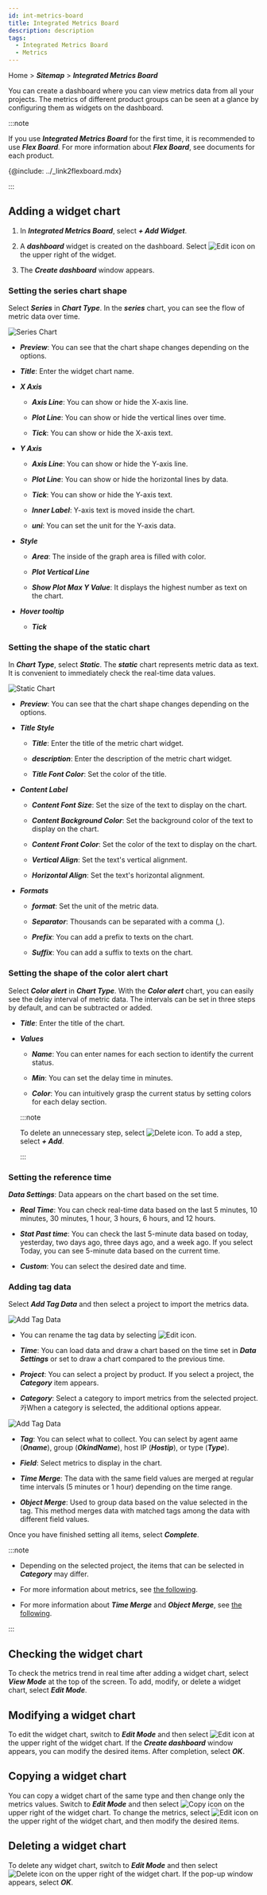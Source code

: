```yaml
---
id: int-metrics-board
title: Integrated Metrics Board
description: description
tags:
  - Integrated Metrics Board
  - Metrics
---
```


Home > **_Sitemap_** > **_Integrated Metrics Board_**

You can create a dashboard where you can view metrics data from all your projects. The metrics of different product groups can be seen at a glance by configuring them as widgets on the dashboard.

:::note

If you use **_Integrated Metrics Board_** for the first time, it is recommended to use **_Flex Board_**. For more information about **_Flex Board_**, see documents for each product.

{@include: ../_link2flexboard.mdx}  

:::

## Adding a widget chart

1. In **_Integrated Metrics Board_**, select **_+ Add Widget_**. 

2. A **_dashboard_** widget is created on the dashboard. Select ![Edit icon](/img/ico-edit.svg) on the upper right of the widget.

3. The **_Create dashboard_** window appears.

### Setting the series chart shape

Select **_Series_** in **_Chart Type_**. In the **_series_** chart, you can see the flow of metric data over time.

![Series Chart](/img/int-metrics-dashboard-add.png)

- **_Preview_**: You can see that the chart shape changes depending on the options.

- **_Title_**: Enter the widget chart name.

- **_X Axis_**

  - **_Axis Line_**: You can show or hide the X-axis line.

  - **_Plot Line_**: You can show or hide the vertical lines over time.

  - **_Tick_**: You can show or hide the X-axis text.

- **_Y Axis_**

  - **_Axis Line_**: You can show or hide the Y-axis line.

  - **_Plot Line_**: You can show or hide the horizontal lines by data.

  - **_Tick_**: You can show or hide the Y-axis text.

  - **_Inner Label_**: Y-axis text is moved inside the chart.

  - **_uni_**: You can set the unit for the Y-axis data.

- **_Style_**

  - **_Area_**: The inside of the graph area is filled with color.

  - **_Plot Vertical Line_**

  - **_Show Plot Max Y Value_**: It displays the highest number as text on the chart.

- **_Hover tooltip_**

  - **_Tick_**

### Setting the shape of the static chart

In **_Chart Type_**, select **_Static_**. The **_static_** chart represents metric data as text. It is convenient to immediately check the real-time data values.

![Static Chart](/img/int-metric-dashboard-static.png)

- **_Preview_**: You can see that the chart shape changes depending on the options.

- **_Title Style_**

  - **_Title_**: Enter the title of the metric chart widget.

  - **_description_**: Enter the description of the metric chart widget.

  - **_Title Font Color_**: Set the color of the title.

- **_Content Label_**

  - **_Content Font Size_**: Set the size of the text to display on the chart.

  - **_Content Background Color_**: Set the background color of the text to display on the chart.

  - **_Content Front Color_**: Set the color of the text to display on the chart.

  - **_Vertical Align_**: Set the text's vertical alignment.

  - **_Horizontal Align_**: Set the text's horizontal alignment.

- **_Formats_**

  - **_format_**: Set the unit of the metric data.

  - **_Separator_**: Thousands can be separated with a comma (,).

  - **_Prefix_**: You can add a prefix to texts on the chart.

  - **_Suffix_**: You can add a suffix to texts on the chart.

### Setting the shape of the color alert chart

Select **_Color alert_** in **_Chart Type_**. With the **_Color alert_** chart, you can easily see the delay interval of metric data. The intervals can be set in three steps by default, and can be subtracted or added.

- **_Title_**: Enter the title of the chart.

- **_Values_**

  - **_Name_**: You can enter names for each section to identify the current status.

  - **_Min_**: You can set the delay time in minutes.

  - **_Color_**: You can intuitively grasp the current status by setting colors for each delay section.

  :::note

  To delete an unnecessary step, select ![Delete icon](/img/ico-close.svg). To add a step, select **_+ Add_**.

  :::

### Setting the reference time

**_Data Settings_**: Data appears on the chart based on the set time.

- **_Real Time_**: You can check real-time data based on the last 5 minutes, 10 minutes, 30 minutes, 1 hour, 3 hours, 6 hours, and 12 hours.

- **_Stat Past time_**: You can check the last 5-minute data based on today, yesterday, two days ago, three days ago, and a week ago. If you select Today, you can see 5-minute data based on the current time.

- **_Custom_**: You can select the desired date and time.

### Adding tag data

Select **_Add Tag Data_** and then select a project to import the metrics data.

![Add Tag Data](/img/int-metric-dashboard-add-data.png)

- You can rename the tag data by selecting ![Edit icon](/img/ico-edit.svg).

- **_Time_**: You can load data and draw a chart based on the time set in **_Data Settings_** or set to draw a chart compared to the previous time.

- **_Project_**: You can select a project by product. If you select a project, the **_Category_** item appears.

- **_Category_**: Select a category to import metrics from the selected project. 카When a category is selected, the additional options appear.

![Add Tag Data](/img/int-metric-dashboard-add-data-tag.png)

- **_Tag_**: You can select what to collect. You can select by agent aame (**_Oname_**), group (**_OkindName_**), host IP (**_Hostip_**), or type (**_Type_**).

- **_Field_**: Select metrics to display in the chart.

- **_Time Merge_**: The data with the same field values are merged at regular time intervals (5 minutes or 1 hour) depending on the time range.

- **_Object Merge_**: Used to group data based on the value selected in the tag. This method merges data with matched tags among the data with different field values.

Once you have finished setting all items, select **_Complete_**.

:::note

- Depending on the selected project, the items that can be selected in **_Category_** may differ.

- For more information about metrics, see [the following](../metrics/common-metrics-intro).

- For more information about **_Time Merge_** and **_Object Merge_**, see [the following](../java/flexboard-widget-manage#datamerge-option).

:::

## Checking the widget chart

To check the metrics trend in real time after adding a widget chart, select **_View Mode_** at the top of the screen. To add, modify, or delete a widget chart, select **_Edit Mode_**.

## Modifying a widget chart

To edit the widget chart, switch to **_Edit Mode_** and then select ![Edit icon](/img/ico-edit.svg) at the upper right of the widget chart. If the **_Create dashboard_** window appears, you can modify the desired items. After completion, select **_OK_**.

## Copying a widget chart

You can copy a widget chart of the same type and then change only the metrics values. Switch to **_Edit Mode_** and then select ![Copy icon](/img/ico-copy.svg) on the upper right of the widget chart. To change the metrics, select ![Edit icon](/img/ico-edit.svg) on the upper right of the widget chart, and then modify the desired items.

## Deleting a widget chart

To delete any widget chart, switch to **_Edit Mode_** and then select ![Delete icon](/img/ico-close.svg) on the upper right of the widget chart. If the pop-up window appears, select **_OK_**.
